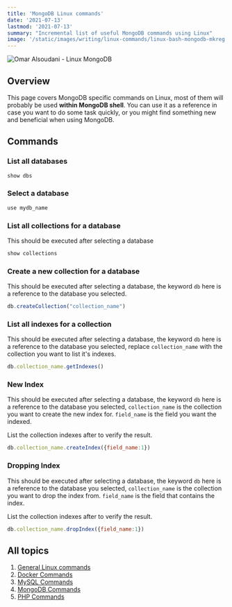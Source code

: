 ```yaml
---
title: 'MongoDB Linux commands'
date: '2021-07-13'
lastmod: '2021-07-13'
summary: "Incremental list of useful MongoDB commands using Linux"
image: '/static/images/writing/linux-commands/linux-bash-mongodb-mkreg.jpg'
---
```


![Omar Alsoudani - Linux MongoDB](/static/images/writing/linux-commands/linux-bash-mongodb-mkreg.jpg)

## Overview

This page covers MongoDB specific commands on Linux, most of them will probably be used **within MongoDB shell**. You can use it as a reference in case you want to do some task quickly, or you might find something new and beneficial when using MongoDB. 

## Commands

### List all databases

```js
show dbs
```

### Select a database

```js
use mydb_name
```

### List all collections for a database

This should be executed after selecting a database

```js
show collections
```

### Create a new collection for a database

This should be executed after selecting a database, the keyword `db` here is a reference to the database you selected.

```js
db.createCollection("collection_name")
```

### List all indexes for a collection

This should be executed after selecting a database, the keyword `db` here is a reference to the database you selected, replace `collection_name` with the collection you want to list it's indexes. 

```js
db.collection_name.getIndexes()
```

### New Index

This should be executed after selecting a database, the keyword `db` here is a reference to the database you selected, `collection_name` is the collection you want to create the new index for. `field_name` is the field you want the indexed.

List the collection indexes after to verify the result.

```js
db.collection_name.createIndex({field_name:1})
```

### Dropping Index

This should be executed after selecting a database, the keyword `db` here is a reference to the database you selected, `collection_name` is the collection you want to drop the index from. `field_name` is the field that contains the index.

List the collection indexes after to verify the result.

```js
db.collection_name.dropIndex({field_name:1})
```

## All topics

1.  [General Linux commands](/writing/linux-commands/general)
2.  [Docker Commands](/writing/linux-commands/docker) 
3.  [MySQL Commands](/writing/linux-commands/mysql)
4.  [MongoDB Commands](/writing/linux-commands/mongodb)
5.  [PHP Commands](/writing/linux-commands/php)
